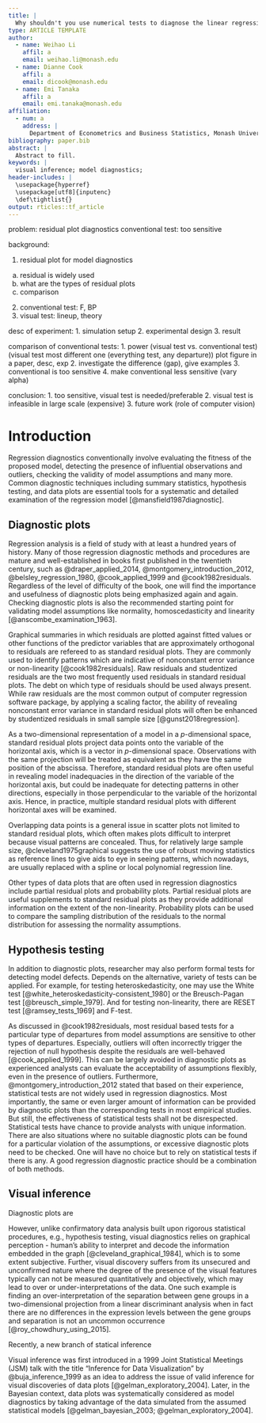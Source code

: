 ```yaml
---
title: |
  Why shouldn't you use numerical tests to diagnose the linear regression models?
type: ARTICLE TEMPLATE
author:
  - name: Weihao Li
    affil: a
    email: weihao.li@monash.edu
  - name: Dianne Cook
    affil: a
    email: dicook@monash.edu
  - name: Emi Tanaka
    affil: a
    email: emi.tanaka@monash.edu
affiliation:
  - num: a
    address: |
      Department of Econometrics and Business Statistics, Monash University, Clayton, VIC, Australia
bibliography: paper.bib
abstract: |
  Abstract to fill.
keywords: |
  visual inference; model diagnostics;
header-includes: |
  \usepackage{hyperref}
  \usepackage[utf8]{inputenc}
  \def\tightlist{}
output: rticles::tf_article
---
```


problem: residual plot diagnostics
conventional test: too sensitive

background: 

<!-- week 1 -->
1. residual plot for model diagnostics

a. residual is widely used
b. what are the types of residual plots
c. comparison

<!-- week 2 -->
2. conventional test: F, BP
3. visual test: lineup, theory

<!-- week 4 -->
desc of experiment:
1. simulation setup
2. experimental design
3. result

<!-- week 3 -->
comparison of conventional tests:
1. power (visual test vs. conventional test)
(visual test most different one (everything test, any departure))
plot figure in a paper, desc, exp
2. investigate the difference (gap), give examples
3. conventional is too sensitive
4. make conventional less sensitive (vary alpha)


<!-- last week -->
conclusion:
1. too sensitive, visual test is needed/preferable
2. visual test is infeasible in large scale (expensive)
3. future work (role of computer vision)

# Introduction

Regression diagnostics conventionally involve evaluating the fitness of the proposed model, detecting the presence of influential observations and outliers, checking the validity of model assumptions and many more. Common diagnostic techniques including summary statistics, hypothesis testing, and data plots are essential tools for a systematic and detailed examination of the regression model [@mansfield1987diagnostic].

## Diagnostic plots

Regression analysis is a field of study with at least a hundred years of history. Many of those regression diagnostic methods and procedures are mature and well-established in books first published in the twentieth century, such as @draper_applied_2014, @montgomery_introduction_2012, @belsley_regression_1980, @cook_applied_1999 and @cook1982residuals. Regardless of the level of difficulty of the book, one will find the importance and usefulness of diagnostic plots being emphasized again and again. Checking diagnostic plots is also the recommended starting point for validating model assumptions like normality, homoscedasticity and linearity [@anscombe_examination_1963]. 

Graphical summaries in which residuals are plotted against fitted values or other functions of the predictor variables that are approximately orthogonal to residuals are refereed to as standard residual plots. They are commonly used to identify patterns which are indicative of nonconstant error variance or non-linearity [@cook1982residuals]. Raw residuals and studentized residuals are the two most frequently used residuals in standard residual plots. The debt on which type of residuals should be used always present. While raw residuals are the most common output of computer regression software package, by applying a scaling factor, the ability of revealing nonconstant error variance in standard residual plots will often be enhanced by studentized residuals in small sample size [@gunst2018regression]. 

As a two-dimensional representation of a model in a $p$-dimensional space, standard residual plots project  data points onto the variable of the horizontal axis, which is a vector in $p$-dimensional space. Observations with the same projection will be treated as equivalent as they have the same position of the abscissa. Therefore, standard residual plots are often useful in revealing model inadequacies in the direction of the variable of the horizontal axis, but could be inadequate for detecting patterns in other directions, especially in those perpendicular to the variable of the horizontal axis. Hence, in practice, multiple standard residual plots with different horizontal axes will be examined.


<!-- large sample size-->
Overlapping data points is a general issue in scatter plots not limited to standard residual plots, which often makes plots difficult to interpret because visual patterns are concealed. Thus, for relatively large sample size, @cleveland1975graphical suggests the use of robust moving statistics as reference lines to give aids to eye in seeing patterns, which nowadays, are usually replaced with a spline or local polynomial regression line.

Other types of data plots that are often used in regression diagnostics include partial residual plots and probability plots. Partial residual plots are useful supplements to standard residual plots as they provide additional information on the extent of the non-linearity. Probability plots can be used to compare the sampling distribution of the residuals to the normal distribution for assessing the normality assumptions.

## Hypothesis testing

In addition to diagnostic plots, researcher may also perform formal tests for detecting model defects. Depends on the alternative, variety of tests can be applied. For example, for testing heteroskedasticity, 
one may use the White test [@white_heteroskedasticity-consistent_1980] or the Breusch-Pagan test [@breusch_simple_1979]. And for testing non-linearity, there are RESET test [@ramsey_tests_1969] and F-test.  

As discussed in @cook1982residuals, most residual based tests for a particular type of departures from model assumptions are sensitive to other types of departures. Especially, outliers will often  incorrectly trigger the rejection of null hypothesis despite the residuals are well-behaved [@cook_applied_1999]. This can be largely avoided in diagnostic plots as experienced analysts can evaluate the acceptability of assumptions flexibly, even in the presence of outliers. Furthermore, @montgomery_introduction_2012 stated that based on their experience, statistical tests are not widely used in regression diagnostics. Most importantly, the same or even larger amount of information can be provided by diagnostic plots than the corresponding tests in most empirical studies. But still, the effectiveness of statistical tests shall not be disrespected. Statistical tests have chance to provide analysts with unique information. There are also situations where no suitable diagnostic plots can be found for a particular violation of the assumptions, or excessive diagnostic plots need to be checked. One will have no choice but to rely on statistical tests if there is any. A good regression diagnostic practice should be a combination of both methods.

## Visual inference

Diagnostic plots are 

However, unlike confirmatory data analysis built upon rigorous statistical procedures, e.g., hypothesis testing, visual diagnostics relies on graphical perception - human’s ability to interpret and decode the information embedded in the graph [@cleveland_graphical_1984], which is to some extent subjective. Further, visual discovery suffers from its unsecured and unconfirmed nature where the degree of the presence of the visual features typically can not be measured quantitatively and objectively, which may lead to over or under-interpretations of the data. One such example is finding an over-interpretation of the separation between gene groups in a two-dimensional projection from a linear discriminant analysis when in fact there are no differences in the expression levels between the gene groups and separation is not an uncommon occurrence [@roy_chowdhury_using_2015].

Recently, a new branch of statical inference 

Visual inference was first introduced in a 1999 Joint Statistical Meetings (JSM) talk with the title "Inference for Data Visualization" by @buja_inference_1999 as an idea to address the issue of valid inference for visual discoveries of data plots [@gelman_exploratory_2004]. Later, in the Bayesian context, data plots was systematically considered as model diagnostics by taking advantage of the data simulated from the assumed statistical models [@gelman_bayesian_2003; @gelman_exploratory_2004]. 




